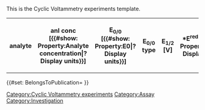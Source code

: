 <noinclude>
This is the Cyclic Voltammetry experiments template.
</noinclude>
<includeonly><table class="wikitable" title="">
<tr>
<th title="analyte (catalyst)">analyte</th>
<th title="analyte concentration [{{#show: Property:Analyte concentration|?Display units}}]">anl conc [{{#show: Property:Analyte concentration|?Display units}}]</th>
<th title="E0,0 [{{#show: Property:E0|?Display units}}]">E<sub>0/0</sub> [{{#show: Property:E0|?Display units}}]</th>
<th title="E0,0 Type">E<sub>0/0</sub> type</th>
<th title="E1,2 [V]">E<sub>1/2</sub> [V]</th>
<th title="*ERed [{{#show: Property:Ered1|?Display units}}]">*E<sup>red</sup> [{{#show: Property:Ered1|?Display units}}]</th>
<th title="*EOx [{{#show: Property:Eox1|?Display units}}]">*E<sup>ox</sup> [{{#show: Property:Eox1|?Display units}}]</th>
<th title="*Redox type">*Redox type</th>
<th title="ERed1 [{{#show: Property:Ered1|?Display units}}]">E<sup>red</sup><sub>1</sub> [{{#show: Property:Ered1|?Display units}}]</th>
<th title="ERed2 [{{#show: Property:Ered2|?Display units}}]">E<sup>red</sup><sub>2</sub> [{{#show: Property:Ered2|?Display units}}]</th>
<th title="ERed3 [{{#show: Property:Ered3|?Display units}}]">E<sup>red</sup><sub>3</sub> [{{#show: Property:Ered3|?Display units}}]</th>
<th title="EOx1 [{{#show: Property:Eox1|?Display units}}]">E<sup>ox</sup><sub>1</sub> [{{#show: Property:Eox1|?Display units}}]</th>
<th title="EOx2 [{{#show: Property:Eox2|?Display units}}]">E<sup>ox</sup><sub>2</sub> [{{#show: Property:Eox1|?Display units}}]</th>
<th title="EOx3 [{{#show: Property:Eox3|?Display units}}]">E<sup>ox</sup><sub>3</sub> [{{#show: Property:Eox3|?Display units}}]</th>
<th title="solvent">solvent</th>
<th title="solvent volume [{{#show: Property:Solvent volume|?Display units}}]" property="hidden">solvent vol [{{#show: Property:Solvent volume|?Display units}}]</th>
<th title="electrolyte">electrolyte</th>
<th title="electrolyte purity">electrolyte purity</th>
<th title="electrolyte concentration [{{#show: Property:Electrolyte concentration|?Display units}}]" property="hidden">el conc [{{#show: Property:Electrolyte concentration|?Display units}}]</th>
<th title="internal reference compound">int ref comp</th>
<th title="scan rate [{{#show: Property:Scan rate|?Display units}}]" property="hidden">scan rate [{{#show: Property:Scan rate|?Display units}}]</th>
<th title="scan number">scan number</th>
<th title="potential window" property="hidden">potential window</th>
<th title="scan direction" property="hidden">scan dir</th>
<th title="gas (atmosphere)">gas</th>
<th title="temperature [{{#show: Property:TemperatureP|?Display units}}]" property="hidden">T [{{#show: Property:TemperatureP|?Display units}}]</th>
<th title="condition (wavelength [nm] or dark)" property="hidden">condition [nm]</th>
<th title="working electrode (type and material)">WE</th>
<th title="WE SA [{{#show: Property:Working electrode surface area|?Display units}}]" property="hidden">WE SA [{{#show: Property:Working electrode surface area|?Display units}}]</th>
<th title="counter electrode" property="hidden">CE</th>
<th title="reference electrode">RE</th>
<th title="details" property="hidden">Details</th>
<th title="include" property="hidden">include</th>
</tr>
{{{experiments|}}}
</table>
{{#set: BelongsToPublication={{BASEPAGENAME}} }}
[[Category:Cyclic Voltammetry experiments]]
[[Category:Assay]]
[[Category:Investigation]]</includeonly>